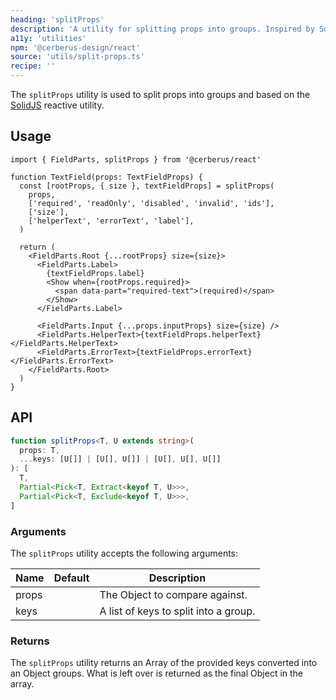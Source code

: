 ```yaml
---
heading: 'splitProps'
description: 'A utility for splitting props into groups. Inspired by SolidJS.'
a11y: 'utilities'
npm: '@cerberus-design/react'
source: 'utils/split-props.ts'
recipe: ''
---
```


The `splitProps` utility is used to split props into groups and based on the [SolidJS](https://docs.solidjs.com/reference/reactive-utilities/split-props)  reactive utility.

## Usage

```tsx title="text-field.tsx" {4-9}
import { FieldParts, splitProps } from '@cerberus/react'

function TextField(props: TextFieldProps) {
  const [rootProps, { size }, textFieldProps] = splitProps(
    props,
    ['required', 'readOnly', 'disabled', 'invalid', 'ids'],
    ['size'],
    ['helperText', 'errorText', 'label'],
  )

  return (
    <FieldParts.Root {...rootProps} size={size}>
      <FieldParts.Label>
        {textFieldProps.label}
        <Show when={rootProps.required}>
          <span data-part="required-text">(required)</span>
        </Show>
      </FieldParts.Label>

      <FieldParts.Input {...props.inputProps} size={size} />
      <FieldParts.HelperText>{textFieldProps.helperText}</FieldParts.HelperText>
      <FieldParts.ErrorText>{textFieldProps.errorText}</FieldParts.ErrorText>
    </FieldParts.Root>
  )
}
```

## API

```typescript
function splitProps<T, U extends string>(
  props: T,
  ...keys: [U[]] | [U[], U[]] | [U[], U[], U[]]
): [
  T,
  Partial<Pick<T, Extract<keyof T, U>>>,
  Partial<Pick<T, Exclude<keyof T, U>>>,
]
```

### Arguments

The `splitProps` utility accepts the following arguments:

| Name         | Default    | Description                                      |
| ------------ | ---------- | ------------------------------------------------ |
| props        |            | The Object to compare against.                   |
| keys         |            | A list of keys to split into a group.            |

### Returns

The `splitProps` utility returns an Array of the provided keys converted into an Object groups. What is left over is returned as the final Object in the array.
